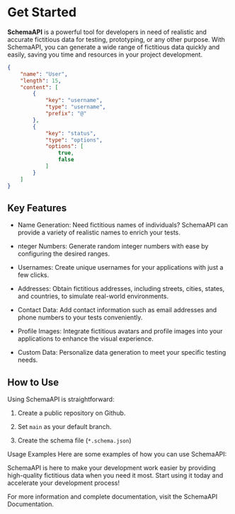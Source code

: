 # Get Started

**SchemaAPI** is a powerful tool for developers in need of realistic and accurate fictitious data for testing, prototyping, or any other purpose. With SchemaAPI, you can generate a wide range of fictitious data quickly and easily, saving you time and resources in your project development.

```json showLineNumbers copy filename="user.schema.json"
{
    "name": "User",
    "length": 15,
    "content": [
        {
            "key": "username",
            "type": "username",
            "prefix": "@"
        },
        {
            "key": "status",
            "type": "options",
            "options": [
                true,
                false
            ]
        }
    ]
}
```

## Key Features

- Name Generation: Need fictitious names of individuals? SchemaAPI can provide a variety of realistic names to enrich your tests.

- nteger Numbers: Generate random integer numbers with ease by configuring the desired ranges.

- Usernames: Create unique usernames for your applications with just a few clicks.

- Addresses: Obtain fictitious addresses, including streets, cities, states, and countries, to simulate real-world environments.

- Contact Data: Add contact information such as email addresses and phone numbers to your tests conveniently.

- Profile Images: Integrate fictitious avatars and profile images into your applications to enhance the visual experience.

- Custom Data: Personalize data generation to meet your specific testing needs.

## How to Use

Using SchemaAPI is straightforward:

1. Create a public repository on Github.

2. Set `main` as your default branch.

3. Create the schema file (`*.schema.json`)

Usage Examples
Here are some examples of how you can use SchemaAPI:

SchemaAPI is here to make your development work easier by providing high-quality fictitious data when you need it most. Start using it today and accelerate your development process!

For more information and complete documentation, visit the SchemaAPI Documentation.